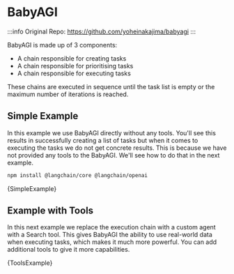
# BabyAGI

:::info
Original Repo: https://github.com/yoheinakajima/babyagi
:::

BabyAGI is made up of 3 components:

- A chain responsible for creating tasks
- A chain responsible for prioritising tasks
- A chain responsible for executing tasks

These chains are executed in sequence until the task list is empty or the maximum number of iterations is reached.

## Simple Example


In this example we use BabyAGI directly without any tools. You'll see this results in successfully creating a list of tasks but when it comes to executing the tasks we do not get concrete results. This is because we have not provided any tools to the BabyAGI. We'll see how to do that in the next example.


<IntegrationInstallTooltip></IntegrationInstallTooltip>

```bash npm2yarn
npm install @langchain/core @langchain/openai
```

<CodeBlock language="typescript">{SimpleExample}</CodeBlock>

## Example with Tools


In this next example we replace the execution chain with a custom agent with a Search tool. This gives BabyAGI the ability to use real-world data when executing tasks, which makes it much more powerful. You can add additional tools to give it more capabilities.

<CodeBlock language="typescript">{ToolsExample}</CodeBlock>
